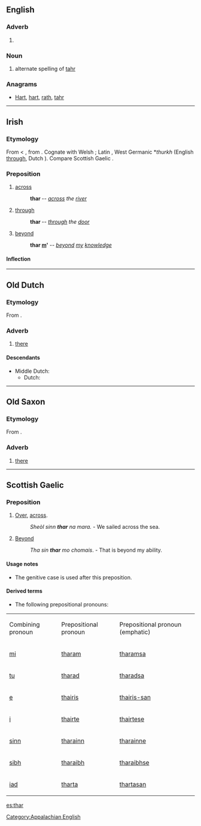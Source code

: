 {{also|Thar}}
==English==

===Adverb===
{{en-adv|-}}

# {{form of|Form|there}}

===Noun===
{{en-noun}}

# alternate spelling of [[tahr]]

===Anagrams===
* [[Hart#English|Hart]], [[hart#English|hart]], [[rath#English|rath]], [[tahr#English|tahr]]

----

==Irish==

===Etymology===
From {{etyl|sga|ga}} {{term|tar||lang=ga|across, beyond}} < {{proto|Celtic|ter|lang=ga}}, from {{proto|Indo-European|tr|lang=ga}}.  Cognate with Welsh {{term|tra|lang=cy}}; Latin {{term|trans|trans-|lang=la}}, West Germanic *''thurkh'' (English [[through]], Dutch {{term|door|lang=nl}}).  Compare Scottish Gaelic {{l|gd|thar}}.

===Preposition===
{{ga-prep}}

# [[across]]
#: '''thar {{l|ga|an}} {{l|ga|abhainn}}''' -- ''[[across]] the [[river]]''
# [[through]]
#: '''thar {{l|ga|an}} {{l|ga|doras}}''' -- ''[[through]] the [[door]]''
# [[beyond]]
#: '''thar [[mo#Irish|m]]'{{l|ga|eolas}}''' -- ''[[beyond]] [[my]] [[knowledge]]''

====Inflection====
{{ga-prep-infl
|1sg    = tharam
|2sg    = tharat
|3sgm   = thairis
|3sgmem = thairisean
|3sgf   = thairsti
|1pl    = tharainn
|2pl    = tharaibh
|3pl    = tharstu
}}

{{attention|ga|usage notes}}

----

==Old Dutch==

===Etymology===
From {{proto|Germanic|þar|lang=odt}}.

===Adverb===
{{infl|odt|adverb|cat2=demonstrative adverbs}}

# [[there]]

====Descendants====
* Middle Dutch: {{l|dum|daer}}
** Dutch: {{l|nl|daar}}

----

==Old Saxon==

===Etymology===
From {{proto|Germanic|þar|lang=osx}}.

===Adverb===
{{infl|osx|adverb|cat2=demonstrative adverbs}}

# [[there]]

----

==Scottish Gaelic==

===Preposition===
{{infl|gd|preposition}}

# [[over|Over]], [[across]].
#: ''Sheòl sinn '''thar''' na mara.'' - We sailed across the sea.
# [[beyond|Beyond]]
#: ''Tha sin '''thar''' mo chomais''. - That is beyond my ability.

====Usage notes====
* The genitive case is used after this preposition.

====Derived terms====
* The following prepositional pronouns:

{| class="wikitable"
| Combining
pronoun
| Prepositional
pronoun
| Prepositional
pronoun (emphatic)
|-
| [[mi#Scottish Gaelic|mi]]
| [[tharam]]
| [[tharamsa]]
|-
| [[tu#Scottish Gaelic|tu]]
| [[tharad]]
| [[tharadsa]]
|-
| [[e#Scottish Gaelic|e]]
| [[thairis]]
| [[thairis-san]]
|-
| [[i#Scottish Gaelic|i]]
| [[thairte]]
| [[thairtese]]
|-
| [[sinn#Scottish Gaelic|sinn]]
| [[tharainn]]
| [[tharainne]]
|-
| [[sibh#Scottish Gaelic|sibh]]
| [[tharaibh]]
| [[tharaibhse]]
|-
| [[iad#Scottish Gaelic|iad]]
| [[tharta]]
| [[thartasan]]
|}

[[Category:Appalachian English]]

[[es:thar]]